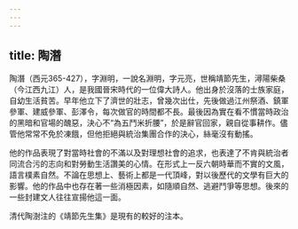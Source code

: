 ```yaml
---
---
---
```

title: 陶潛
---



陶潛（西元365-427），字淵明，一說名淵明，字元亮，世稱靖節先生，潯陽柴桑（今江西九江）人，是我國晉宋時代的一位偉大詩人。他出身於沒落的士族家庭，自幼生活貧苦。早年他立下了濟世的壯志，曾幾次出仕，先後做過江州祭酒、鎮軍參軍、建威參軍、彭澤令，每次做官的時間都不長。最後因為實在看不慣當時政治的黑暗和官場的醜惡，決心不“為五鬥米折腰”，於是辭官回家，親自從事耕作。儘管他常常不免於凍餓，但他拒絕與統治集團合作的決心，絲毫沒有動搖。

他的作品表現了對當時社會的不滿以及對理想社會的追求，也表達了不肯與統治者同流合污的志向和對勞動生活讚美的心情。在形式上一反六朝時華而不實的文風，語言樸素自然。不論在思想上、藝術上都是一代頂峰，對以後歷代的文學有巨大的影響。他的作品中也存在著一些消極因素，如隨順自然、逃避鬥爭等思想。後來的一些封建文人往往宣揚他這一面。

清代陶澍注的《靖節先生集》是現有的較好的注本。